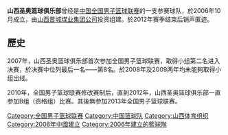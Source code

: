 {{unreferenced|time=2013-06-15T13:01:11+00:00}}

'''山西圣奥篮球俱乐部'''曾经是[[中国|中国]][[全国男子篮球联赛|全国男子篮球联赛]]的一支参赛球队，於2006年10月成立，由[[山西晋城煤业集团公司|山西晋城煤业集团公司]]投资组建。於2012年赛季结束后销声匿迹。

== 歷史 ==
2007年，山西圣奥篮球俱乐部首次参加全国男子篮球联赛，取得小组第二名进入决赛，於决赛中位列最后一名——第8名。於2008年及2009两年均未能夠取得小组出线。

2010年，全国男子篮球联赛修改赛制后，直到2012年，山西圣奥篮球俱乐部一直参加B组（资格组）比赛。其後無参加2013年全国男子篮球联赛。

{{全国男子篮球联赛}}
[[Category:全国男子篮球联赛|Category:全国男子篮球联赛]]
[[Category:中国篮球队|Category:中国篮球队]]
[[Category:山西体育组织|Category:山西体育组织]]
[[Category:2006年中國建立|Category:2006年中國建立]]
[[Category:2006年建立的籃球隊|Category:2006年建立的籃球隊]]